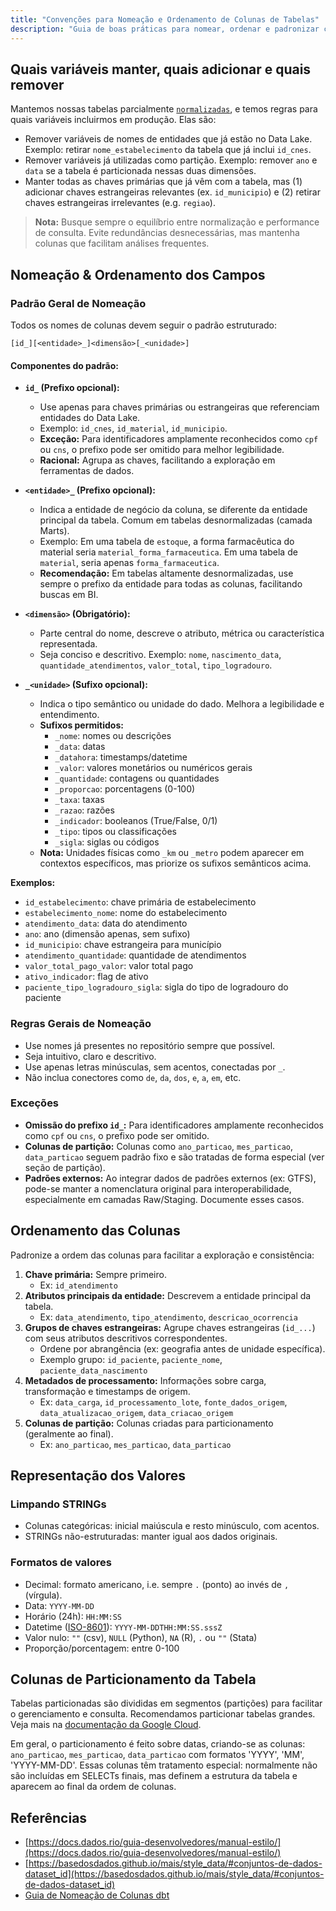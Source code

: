 ```yaml
---
title: "Convenções para Nomeação e Ordenamento de Colunas de Tabelas"
description: "Guia de boas práticas para nomear, ordenar e padronizar colunas de tabelas no Data Lake, promovendo clareza, consistência e facilidade de uso."
---
```



## Quais variáveis manter, quais adicionar e quais remover

Mantemos nossas tabelas parcialmente [`normalizadas`](https://www.guru99.com/database-normalization.html), e temos regras para quais variáveis incluirmos em produção. Elas são:

*   Remover variáveis de nomes de entidades que já estão no Data Lake. Exemplo: retirar `nome_estabelecimento` da tabela que já inclui `id_cnes`.
*   Remover variáveis já utilizadas como partição. Exemplo: remover `ano` e `data` se a tabela é particionada nessas duas dimensões.
*   Manter todas as chaves primárias que já vêm com a tabela, mas (1) adicionar chaves estrangeiras relevantes (ex.  `id_municipio`) e (2) retirar chaves estrangeiras irrelevantes (e.g. `regiao`).

> **Nota:** Busque sempre o equilíbrio entre normalização e performance de consulta. Evite redundâncias desnecessárias, mas mantenha colunas que facilitam análises frequentes.

## Nomeação & Ordenamento dos Campos

### Padrão Geral de Nomeação

Todos os nomes de colunas devem seguir o padrão estruturado:

`[id_][<entidade>_]<dimensão>[_<unidade>]`

#### Componentes do padrão:

- **`id_` (Prefixo opcional):**
    - Use apenas para chaves primárias ou estrangeiras que referenciam entidades do Data Lake.
    - Exemplo: `id_cnes`, `id_material`, `id_municipio`.
    - **Exceção:** Para identificadores amplamente reconhecidos como `cpf` ou `cns`, o prefixo pode ser omitido para melhor legibilidade.
    - **Racional:** Agrupa as chaves, facilitando a exploração em ferramentas de dados.

- **`<entidade>_` (Prefixo opcional):**
    - Indica a entidade de negócio da coluna, se diferente da entidade principal da tabela. Comum em tabelas desnormalizadas (camada Marts).
    - Exemplo: Em uma tabela de `estoque`, a forma farmacêutica do material seria `material_forma_farmaceutica`. Em uma tabela de `material`, seria apenas `forma_farmaceutica`.
    - **Recomendação:** Em tabelas altamente desnormalizadas, use sempre o prefixo da entidade para todas as colunas, facilitando buscas em BI.

- **`<dimensão>` (Obrigatório):**
    - Parte central do nome, descreve o atributo, métrica ou característica representada.
    - Seja conciso e descritivo. Exemplo: `nome`, `nascimento_data`, `quantidade_atendimentos`, `valor_total`, `tipo_logradouro`.

- **`_<unidade>` (Sufixo opcional):**
    - Indica o tipo semântico ou unidade do dado. Melhora a legibilidade e entendimento.
    - **Sufixos permitidos:**
        - `_nome`: nomes ou descrições
        - `_data`: datas
        - `_datahora`: timestamps/datetime
        - `_valor`: valores monetários ou numéricos gerais
        - `_quantidade`: contagens ou quantidades
        - `_proporcao`: porcentagens (0-100)
        - `_taxa`: taxas
        - `_razao`: razões
        - `_indicador`: booleanos (True/False, 0/1)
        - `_tipo`: tipos ou classificações
        - `_sigla`: siglas ou códigos
    - **Nota:** Unidades físicas como `_km` ou `_metro` podem aparecer em contextos específicos, mas priorize os sufixos semânticos acima.

**Exemplos:**
- `id_estabelecimento`: chave primária de estabelecimento
- `estabelecimento_nome`: nome do estabelecimento
- `atendimento_data`: data do atendimento
- `ano`: ano (dimensão apenas, sem sufixo)
- `id_municipio`: chave estrangeira para município
- `atendimento_quantidade`: quantidade de atendimentos
- `valor_total_pago_valor`: valor total pago
- `ativo_indicador`: flag de ativo
- `paciente_tipo_logradouro_sigla`: sigla do tipo de logradouro do paciente

### Regras Gerais de Nomeação

- Use nomes já presentes no repositório sempre que possível.
- Seja intuitivo, claro e descritivo.
- Use apenas letras minúsculas, sem acentos, conectadas por `_`.
- Não inclua conectores como `de`, `da`, `dos`, `e`, `a`, `em`, etc.

### Exceções

- **Omissão do prefixo `id_`:** Para identificadores amplamente reconhecidos como `cpf` ou `cns`, o prefixo pode ser omitido.
- **Colunas de partição:** Colunas como `ano_particao`, `mes_particao`, `data_particao` seguem padrão fixo e são tratadas de forma especial (ver seção de partição).
- **Padrões externos:** Ao integrar dados de padrões externos (ex: GTFS), pode-se manter a nomenclatura original para interoperabilidade, especialmente em camadas Raw/Staging. Documente esses casos.

## Ordenamento das Colunas

Padronize a ordem das colunas para facilitar a exploração e consistência:

1. **Chave primária:** Sempre primeiro.
   - Ex: `id_atendimento`
2. **Atributos principais da entidade:** Descrevem a entidade principal da tabela.
   - Ex: `data_atendimento`, `tipo_atendimento`, `descricao_ocorrencia`
3. **Grupos de chaves estrangeiras:** Agrupe chaves estrangeiras (`id_...`) com seus atributos descritivos correspondentes.
   - Ordene por abrangência (ex: geografia antes de unidade específica).
   - Exemplo grupo: `id_paciente`, `paciente_nome`, `paciente_data_nascimento`
4. **Metadados de processamento:** Informações sobre carga, transformação e timestamps de origem.
   - Ex: `data_carga`, `id_processamento_lote`, `fonte_dados_origem`, `data_atualizacao_origem`, `data_criacao_origem`
5. **Colunas de partição:** Colunas criadas para particionamento (geralmente ao final).
   - Ex: `ano_particao`, `mes_particao`, `data_particao`

## Representação dos Valores

### Limpando STRINGs

*   Colunas categóricas: inicial maiúscula e resto minúsculo, com acentos.
*   STRINGs não-estruturadas: manter igual aos dados originais.

### Formatos de valores

*   Decimal: formato americano, i.e. sempre `.` (ponto) ao invés de `,` (vírgula).
*   Data: `YYYY-MM-DD`
*   Horário (24h): `HH:MM:SS`
*   Datetime ([ISO-8601](https://en.wikipedia.org/wiki/ISO_8601)): `YYYY-MM-DDTHH:MM:SS.sssZ`
*   Valor nulo: `""` (csv), `NULL` (Python), `NA` (R), `.` ou `""` (Stata)
*   Proporção/porcentagem: entre 0-100

## Colunas de Particionamento da Tabela

Tabelas particionadas são divididas em segmentos (partições) para facilitar o gerenciamento e consulta. Recomendamos particionar tabelas grandes. Veja mais na [documentação da Google Cloud](https://cloud.google.com/bigquery/docs/partitioned-tables).

Em geral, o particionamento é feito sobre datas, criando-se as colunas: `ano_particao`, `mes_particao`, `data_particao` com formatos 'YYYY', 'MM', 'YYYY-MM-DD'. Essas colunas têm tratamento especial: normalmente não são incluídas em SELECTs finais, mas definem a estrutura da tabela e aparecem ao final da ordem de colunas.

## Referências

*   [https://docs.dados.rio/guia-desenvolvedores/manual-estilo/](https://docs.dados.rio/guia-desenvolvedores/manual-estilo/)
*   [https://basedosdados.github.io/mais/style_data/#conjuntos-de-dados-dataset_id](https://basedosdados.github.io/mais/style_data/#conjuntos-de-dados-dataset_id)
*   [Guia de Nomeação de Colunas dbt](../rules/dbt-column-naming.mdc) 